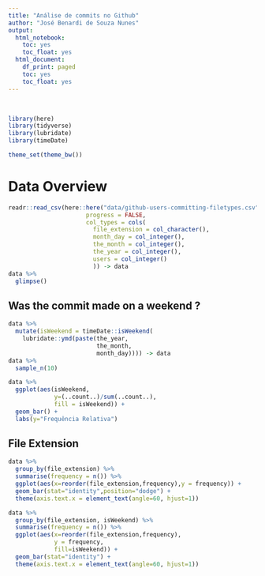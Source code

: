 ```yaml
---
title: "Análise de commits no Github"
author: "José Benardi de Souza Nunes"
output:
  html_notebook:
    toc: yes
    toc_float: yes
  html_document:
    df_print: paged
    toc: yes
    toc_float: yes
---
```


<br>


```r
library(here)
library(tidyverse)
library(lubridate)
library(timeDate)

theme_set(theme_bw())
```

# Data Overview

```r
readr::read_csv(here::here("data/github-users-committing-filetypes.csv"),
                      progress = FALSE,
                      col_types = cols(
                        file_extension = col_character(),
                        month_day = col_integer(),
                        the_month = col_integer(),
                        the_year = col_integer(),
                        users = col_integer()
                        )) -> data
data %>% 
  glimpse()
```

## Was the commit made on a weekend ?

```r
data %>%
  mutate(isWeekend = timeDate::isWeekend(
    lubridate::ymd(paste(the_year,
                         the_month,
                         month_day)))) -> data
data %>%
  sample_n(10)
```

```r
data %>%
  ggplot(aes(isWeekend,
             y=(..count..)/sum(..count..),
             fill = isWeekend)) +
  geom_bar() + 
  labs(y="Frequência Relativa")
```


## File Extension

```r
data %>%
  group_by(file_extension) %>%
  summarise(frequency = n()) %>%
  ggplot(aes(x=reorder(file_extension,frequency),y = frequency)) + 
  geom_bar(stat="identity",position="dodge") +
  theme(axis.text.x = element_text(angle=60, hjust=1))
```

```r
data %>%
  group_by(file_extension, isWeekend) %>%
  summarise(frequency = n()) %>%
  ggplot(aes(x=reorder(file_extension,frequency),
             y = frequency,
             fill=isWeekend)) + 
  geom_bar(stat="identity") + 
  theme(axis.text.x = element_text(angle=60, hjust=1))
```


